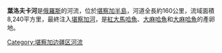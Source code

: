 '''葉洛夫卡河'''是[[俄羅斯|俄羅斯]]的河流，位於[[堪察加半島|堪察加半島]]，河道全長約160公里，流域面積8,240平方里，最終注入[[堪察加河|堪察加河]]，是[[紅大馬哈魚|紅大馬哈魚]]、[[大麻哈魚|大麻哈魚]]和[[大麻哈魚|大麻哈魚]]的產卵地。

{{Russia-geo-stub}}

[[Category:堪察加边疆区河流|Category:堪察加边疆区河流]]